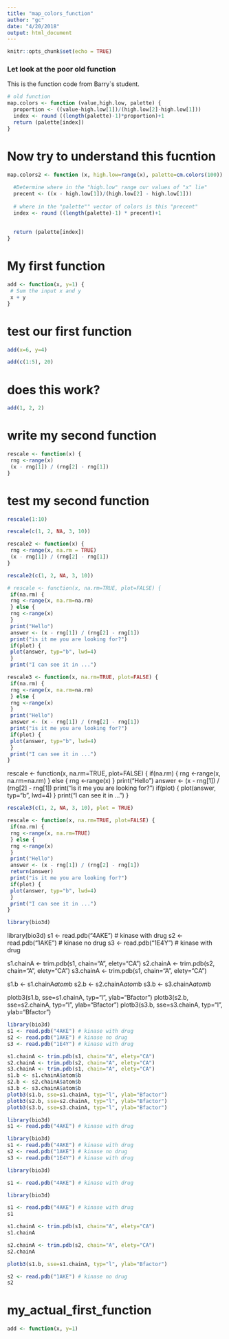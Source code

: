 ```yaml
---
title: "map_colors_function"
author: "gc"
date: "4/20/2018"
output: html_document
---
```


```r
knitr::opts_chunk$set(echo = TRUE)
```

### Let look at the poor old function
This is the function code from Barry`s student.
```r
# old function
map.colors <- function (value,high.low, palette) {
  proportion <- ((value-high.low[1])/(high.low[2]-high.low[1]))
  index <- round ((length(palette)-1)*proportion)+1
  return (palette[index])
}
```

# Now try to understand this fucntion
```r
map.colors2 <- function (x, high.low=range(x), palette=cm.colors(100)) {
  
  #Determine where in the "high.low" range our values of "x" lie"
  precent <- ((x - high.low[1])/(high.low[2] - high.low[1]))
  
  # where in the "palette"" vector of colors is this "precent"
  index <- round ((length(palette)-1) * precent)+1
  
  
  return (palette[index])
}
```
# My first function

```r
add <- function(x, y=1) {
 # Sum the input x and y
 x + y
}
```
# test our first function
```r
add(x=6, y=4)
```

```r
add(c(1:5), 20)
```
# does this work?
```r
add(1, 2, 2)
```
# write my second function

```r
rescale <- function(x) {
 rng <-range(x)
 (x - rng[1]) / (rng[2] - rng[1])
}
```

# test my second function
```r
rescale(1:10)
```
```r
rescale(c(1, 2, NA, 3, 10))
```

```r
rescale2 <- function(x) {
 rng <-range(x, na.rm = TRUE)
 (x - rng[1]) / (rng[2] - rng[1])
}
```
```r
rescale2(c(1, 2, NA, 3, 10))
```


```r
# rescale <- function(x, na.rm=TRUE, plot=FALSE) {
 if(na.rm) {
 rng <-range(x, na.rm=na.rm)
 } else {
 rng <-range(x)
 }
 print("Hello")
 answer <- (x - rng[1]) / (rng[2] - rng[1])
 print("is it me you are looking for?")
 if(plot) {
 plot(answer, typ="b", lwd=4)
 }
 print("I can see it in ...")
```
```r
rescale3 <- function(x, na.rm=TRUE, plot=FALSE) {
 if(na.rm) {
 rng <-range(x, na.rm=na.rm)
 } else {
 rng <-range(x)
 }
 print("Hello")
 answer <- (x - rng[1]) / (rng[2] - rng[1])
 print("is it me you are looking for?")
 if(plot) {
 plot(answer, typ="b", lwd=4)
 }
 print("I can see it in ...")
}
```
rescale <- function(x, na.rm=TRUE, plot=FALSE) {
 if(na.rm) {
 rng <-range(x, na.rm=na.rm)
 } else {
 rng <-range(x)
 }
 print("Hello")
 answer <- (x - rng[1]) / (rng[2] - rng[1])
 print("is it me you are looking for?")
 if(plot) {
 plot(answer, typ="b", lwd=4)
 }
 print("I can see it in ...")
}
```r
rescale3(c(1, 2, NA, 3, 10), plot = TRUE)
```
```r
rescale <- function(x, na.rm=TRUE, plot=FALSE) {
 if(na.rm) {
 rng <-range(x, na.rm=TRUE)
 } else {
 rng <-range(x)
 }
 print("Hello")
 answer <- (x - rng[1]) / (rng[2] - rng[1])
 return(answer)
 print("is it me you are looking for?")
 if(plot) {
 plot(answer, typ="b", lwd=4)
 }
 print("I can see it in ...")
}
```

```r
library(bio3d)
```
library(bio3d)
s1 <- read.pdb("4AKE") # kinase with drug
s2 <- read.pdb("1AKE") # kinase no drug
s3 <- read.pdb("1E4Y") # kinase with drug

s1.chainA <- trim.pdb(s1, chain="A", elety="CA")
s2.chainA <- trim.pdb(s2, chain="A", elety="CA")
s3.chainA <- trim.pdb(s1, chain="A", elety="CA")

s1.b <- s1.chainA$atom$b
s2.b <- s2.chainA$atom$b
s3.b <- s3.chainA$atom$b

plotb3(s1.b, sse=s1.chainA, typ="l", ylab="Bfactor")
plotb3(s2.b, sse=s2.chainA, typ="l", ylab="Bfactor")
plotb3(s3.b, sse=s3.chainA, typ="l", ylab="Bfactor")

```r
library(bio3d)
s1 <- read.pdb("4AKE") # kinase with drug
s2 <- read.pdb("1AKE") # kinase no drug
s3 <- read.pdb("1E4Y") # kinase with drug

s1.chainA <- trim.pdb(s1, chain="A", elety="CA")
s2.chainA <- trim.pdb(s2, chain="A", elety="CA")
s3.chainA <- trim.pdb(s1, chain="A", elety="CA")
s1.b <- s1.chainA$atom$b
s2.b <- s2.chainA$atom$b
s3.b <- s3.chainA$atom$b
plotb3(s1.b, sse=s1.chainA, typ="l", ylab="Bfactor")
plotb3(s2.b, sse=s2.chainA, typ="l", ylab="Bfactor")
plotb3(s3.b, sse=s3.chainA, typ="l", ylab="Bfactor")
```

```r
library(bio3d)
s1 <- read.pdb("4AKE") # kinase with drug

```
```r
library(bio3d)
s1 <- read.pdb("4AKE") # kinase with drug
s2 <- read.pdb("1AKE") # kinase no drug
s3 <- read.pdb("1E4Y") # kinase with drug
```

```r
library(bio3d)
```

```r
s1 <- read.pdb("4AKE") # kinase with drug
```

```r
library(bio3d)
```
```r
s1 <- read.pdb("4AKE") # kinase with drug
s1
```
```r
s1.chainA <- trim.pdb(s1, chain="A", elety="CA")
s1.chainA
```
```r
s2.chainA <- trim.pdb(s2, chain="A", elety="CA")
s2.chainA
```

```r
plotb3(s1.b, sse=s1.chainA, typ="l", ylab="Bfactor")
```
```r
s2 <- read.pdb("1AKE") # kinase no drug
s2
```
# my_actual_first_function
```r
add <- function(x, y=1)
```

